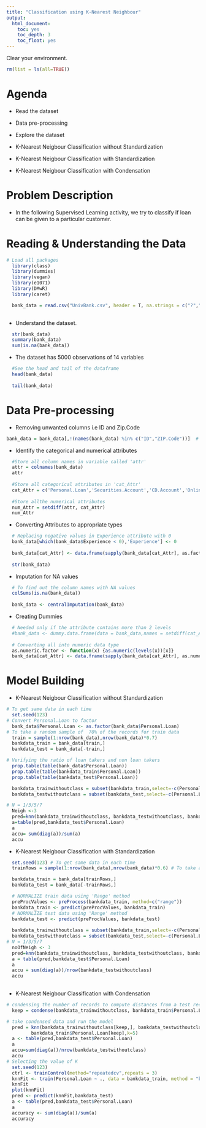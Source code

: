 ```yaml
---
title: "Classification using K-Nearest Neighbour"
output:
  html_document:
    toc: yes
    toc_depth: 3
    toc_float: yes
---
```


Clear your environment.

```r
rm(list = ls(all=TRUE))
```


# Agenda 

* Read the dataset

* Data pre-processing

* Explore the dataset

* K-Nearest Neigbour Classification without Standardization

* K-Nearest Neigbour Classification with Standardization

* K-Nearest Neigbour Classification with Condensation


# Problem Description

* In the following Supervised Learning activity, we try to classify if loan can be given to a particular customer.


# Reading & Understanding the Data

```r
# Load all packages
  library(class)
  library(dummies)
  library(vegan)
  library(e1071)
  library(DMwR)
  library(caret)

  bank_data = read.csv("UnivBank.csv", header = T, na.strings = c("?","#",""," "))
  
```


* Understand the dataset.

```r
  str(bank_data)
  summary(bank_data)
  sum(is.na(bank_data))
```


* The dataset has 5000 observations of 14 variables

```r
  #See the head and tail of the dataframe
  head(bank_data)
  
  tail(bank_data)
```


# Data Pre-processing

* Removing unwanted columns i.e ID and Zip.Code

```r
bank_data = bank_data[,!(names(bank_data) %in% c("ID","ZIP.Code"))]  # to remove the columns ID & ZIP Code from the data
```

* Identify the categorical and numerical attributes

```r
  #Store all column names in variable called 'attr'
  attr = colnames(bank_data)
  attr
  
  #Store all categorical attributes in 'cat_Attr'
  cat_Attr = c('Personal.Loan','Securities.Account','CD.Account','Online','CreditCard')
  
  #Store allthe numerical attributes
  num_Attr = setdiff(attr, cat_Attr)
  num_Attr
```

* Converting Attributes to appropriate types

```r
  # Replacing negative values in Experience attribute with 0
  bank_data[which(bank_data$Experience < 0),'Experience'] <- 0
  
  bank_data[cat_Attr] <- data.frame(sapply(bank_data[cat_Attr], as.factor))
  
  str(bank_data)
```


* Imputation for NA values

```r
  # To find out the column names with NA values
  colSums(is.na(bank_data))
  
  bank_data <- centralImputation(bank_data)
```


* Creating Dummies

```r
  # Needed only if the attribute contains more than 2 levels
  #bank_data <- dummy.data.frame(data = bank_data,names = setdiff(cat_Attr,'Personal.Loan'))
  
  # Converting all into numeric data type
  as.numeric.factor <- function(x) {as.numeric(levels(x))[x]}
  bank_data[cat_Attr] <- data.frame(sapply(bank_data[cat_Attr], as.numeric.factor))

```

# Model Building

* K-Nearest Neigbour Classification without Standardization

```r
# To get same data in each time
  set.seed(123) 
# Convert Personal.Loan to factor
  bank_data$Personal.Loan <- as.factor(bank_data$Personal.Loan)
# To take a random sample of  70% of the records for train data 
  train = sample(1:nrow(bank_data),nrow(bank_data)*0.7) 
  bankdata_train = bank_data[train,] 
  bankdata_test = bank_data[-train,] 

# Verifying the ratio of loan takers and non loan takers
  prop.table(table(bank_data$Personal.Loan))
  prop.table(table(bankdata_train$Personal.Loan))
  prop.table(table(bankdata_test$Personal.Loan))

  bankdata_trainwithoutclass = subset(bankdata_train,select=-c(Personal.Loan))
  bankdata_testwithoutclass = subset(bankdata_test,select=-c(Personal.Loan))

# N = 1/3/5/7
  Neigh <-3
  pred=knn(bankdata_trainwithoutclass, bankdata_testwithoutclass, bankdata_train$Personal.Loan, k = Neigh)
  a=table(pred,bankdata_test$Personal.Loan)
  a
  accu= sum(diag(a))/sum(a)
  accu

```


* K-Nearest Neigbour Classification with Standardization

```r


  set.seed(123) # To get same data in each time
  trainRows = sample(1:nrow(bank_data),nrow(bank_data)*0.6) # To take a random sample of  60% of the records for train data 

  bankdata_train = bank_data[trainRows,] 
  bankdata_test = bank_data[-trainRows,] 

  # NORMALIZE train data using 'Range' method
  preProcValues <- preProcess(bankdata_train, method=c("range"))
  bankdata_train <- predict(preProcValues, bankdata_train)
  # NORMALIZE test data using 'Range' method
  bankdata_test <- predict(preProcValues, bankdata_test)
  
  bankdata_trainwithoutclass = subset(bankdata_train,select=-c(Personal.Loan))
  bankdata_testwithoutclass = subset(bankdata_test,select=-c(Personal.Loan))
# N = 1/3/5/7
  noOfNeigh <- 3
  pred=knn(bankdata_trainwithoutclass, bankdata_testwithoutclass, bankdata_train$Personal.Loan, k = Neigh)
  a = table(pred,bankdata_test$Personal.Loan)
  a
  accu = sum(diag(a))/nrow(bankdata_testwithoutclass)
  accu
  
```

* K-Nearest Neigbour Classification with Condensation

```r
# condensing the number of records to compute distances from a test record 
  keep = condense(bankdata_trainwithoutclass, bankdata_train$Personal.Loan)
```
  
```r
# take condensed data and run the model
  pred = knn(bankdata_trainwithoutclass[keep,], bankdata_testwithoutclass, 
         bankdata_train$Personal.Loan[keep],k=5)
  a <- table(pred,bankdata_test$Personal.Loan)
  a
  accu=sum(diag(a))/nrow(bankdata_testwithoutclass)
  accu
# Selecting the value of K 
  set.seed(123)
  ctrl <- trainControl(method="repeatedcv",repeats = 3)
  knnFit <- train(Personal.Loan ~ ., data = bankdata_train, method = "knn", trControl = ctrl, preProcess = c("center","scale"))
  knnFit
  plot(knnFit)
  pred <- predict(knnFit,bankdata_test)
  a <- table(pred,bankdata_test$Personal.Loan)
  a
  accuracy <- sum(diag(a))/sum(a)
  accuracy
  
```

